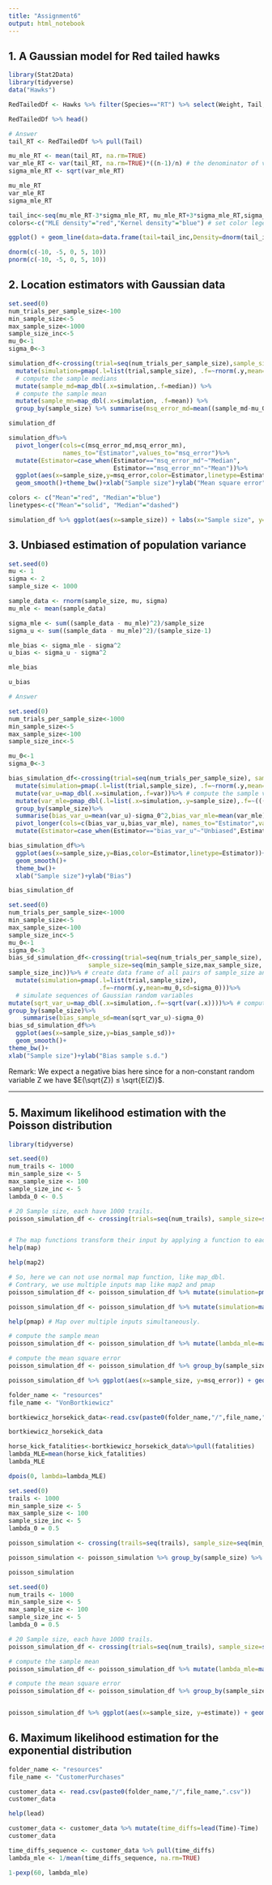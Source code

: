 ```yaml
---
title: "Assignment6"
output: html_notebook
---
```


## 1. A Gaussian model for Red tailed hawks

```r
library(Stat2Data)
library(tidyverse)
data("Hawks")
```

```r
RedTailedDf <- Hawks %>% filter(Species=="RT") %>% select(Weight, Tail, Wing)

RedTailedDf %>% head()
```
```r
# Answer
tail_RT <- RedTailedDf %>% pull(Tail)

mu_mle_RT <- mean(tail_RT, na.rm=TRUE)
var_mle_RT <- var(tail_RT, na.rm=TRUE)*((n-1)/n) # the denominator of var is n-1
sigma_mle_RT <- sqrt(var_mle_RT)

mu_mle_RT
var_mle_RT
sigma_mle_RT
```

```r
tail_inc<-seq(mu_mle_RT-3*sigma_mle_RT, mu_mle_RT+3*sigma_mle_RT,sigma_mle_RT*0.001) # generate indicies
colors<-c("MLE density"="red","Kernel density"="blue") # set color legend 

ggplot() + geom_line(data=data.frame(tail=tail_inc,Density=dnorm(tail_inc,mean=mu_mle_RT,sd=sigma_mle_RT)),aes(x=tail,y=Density,color="MLE density")) + geom_density(data=data.frame(tail_RT=tail_RT), aes(x=tail_RT,color="Kernel density"))+labs(y="Density function",color="Estimator") + theme_bw() + scale_color_manual(values=colors) + ylab("Tail length (mm)")

```

```r
dnorm(c(-10, -5, 0, 5, 10))
pnorm(c(-10, -5, 0, 5, 10))
```


## 2. Location estimators with Gaussian data

```r
set.seed(0)
num_trials_per_sample_size<-100
min_sample_size<-5
max_sample_size<-1000
sample_size_inc<-5
mu_0<-1
sigma_0<-3

simulation_df<-crossing(trial=seq(num_trials_per_sample_size),sample_size=seq(min_sample_size, max_sample_size,sample_size_inc)) %>% # create data frame of all pairs of sample_size and trial
  mutate(simulation=pmap(.l=list(trial,sample_size), .f=~rnorm(.y,mean=mu_0,sd=sigma_0))) %>% # simulate sequences of Gaussian random variables
  # compute the sample medians
  mutate(sample_md=map_dbl(.x=simulation,.f=median)) %>%
  # compute the sample mean
  mutate(sample_mn=map_dbl(.x=simulation, .f=mean)) %>%
  group_by(sample_size) %>% summarise(msq_error_md=mean((sample_md-mu_0)^2),msq_error_mn=mean((sample_mn-mu_0)^2))

simulation_df
```
```r
simulation_df%>%
  pivot_longer(cols=c(msq_error_md,msq_error_mn),
               names_to="Estimator",values_to="msq_error")%>%
  mutate(Estimator=case_when(Estimator=="msq_error_md"~"Median",
                             Estimator=="msq_error_mn"~"Mean"))%>%
  ggplot(aes(x=sample_size,y=msq_error,color=Estimator,linetype=Estimator))+
  geom_smooth()+theme_bw()+xlab("Sample size")+ylab("Mean square error")
```


```r
colors <- c("Mean"="red", "Median"="blue")
linetypes<-c("Mean"="solid", "Median"="dashed")

simulation_df %>% ggplot(aes(x=sample_size)) + labs(x="Sample size", y="Mean square error")  + geom_smooth(aes(y=msq_error_md, color="Median", linetype="Median")) + geom_smooth(aes(y=msq_error_mean, color="Mean", linetype="Mean")) + theme_bw() + scale_color_manual(name="Estimator", values=colors) + scale_linetype_manual(name="Estimator", values=linetypes) + xlim(0, 500) + ylim(0, 0.5)
```
## 3. Unbiased estimation of population variance

```r
set.seed(0)
mu <- 1
sigma <- 2
sample_size <- 1000

sample_data <- rnorm(sample_size, mu, sigma)
mu_mle <- mean(sample_data)

sigma_mle <- sum((sample_data - mu_mle)^2)/sample_size
sigma_u <- sum((sample_data - mu_mle)^2)/(sample_size-1)

mle_bias <- sigma_mle - sigma^2
u_bias <- sigma_u - sigma^2
```

```r
mle_bias
```

```r
u_bias
```

```r
# Answer

set.seed(0)
num_trials_per_sample_size<-1000
min_sample_size<-5
max_sample_size<-100
sample_size_inc<-5

mu_0<-1
sigma_0<-3

bias_simulation_df<-crossing(trial=seq(num_trials_per_sample_size), sample_size=seq(min_sample_size,max_sample_size, sample_size_inc))%>% # create data frame of all pairs of sample_size and trial
  mutate(simulation=pmap(.l=list(trial,sample_size), .f=~rnorm(.y,mean=mu_0,sd=sigma_0)))%>% # simulate sequences of Gaussian random variables
  mutate(var_u=map_dbl(.x=simulation,.f=var))%>% # compute the sample var with n-1 normalisation
  mutate(var_mle=pmap_dbl(.l=list(.x=simulation,.y=sample_size),.f=~(((.y-1)/.y)*var(.x))))%>% # compute the mle var estimate with n normalisation
  group_by(sample_size)%>%
  summarise(bias_var_u=mean(var_u)-sigma_0^2,bias_var_mle=mean(var_mle)-sigma_0^2)%>%
  pivot_longer(cols=c(bias_var_u,bias_var_mle), names_to="Estimator",values_to="Bias")%>%
  mutate(Estimator=case_when(Estimator=="bias_var_u"~"Unbiased",Estimator=="bias_var_mle"~"MLE"))

bias_simulation_df%>%
  ggplot(aes(x=sample_size,y=Bias,color=Estimator,linetype=Estimator))+
  geom_smooth()+
  theme_bw()+
  xlab("Sample size")+ylab("Bias")

bias_simulation_df
```
```r
set.seed(0)
num_trials_per_sample_size<-1000
min_sample_size<-5
max_sample_size<-100
sample_size_inc<-5
mu_0<-1
sigma_0<-3
bias_sd_simulation_df<-crossing(trial=seq(num_trials_per_sample_size),
                      sample_size=seq(min_sample_size,max_sample_size,
sample_size_inc))%>% # create data frame of all pairs of sample_size and trial
  mutate(simulation=pmap(.l=list(trial,sample_size),
                         .f=~rnorm(.y,mean=mu_0,sd=sigma_0)))%>%
  # simulate sequences of Gaussian random variables
mutate(sqrt_var_u=map_dbl(.x=simulation,.f=~sqrt(var(.x))))%>% # compute the sample sd
group_by(sample_size)%>%
    summarise(bias_sample_sd=mean(sqrt_var_u)-sigma_0)
bias_sd_simulation_df%>%
  ggplot(aes(x=sample_size,y=bias_sample_sd))+
  geom_smooth()+
theme_bw()+
xlab("Sample size")+ylab("Bias sample s.d.")
```
Remark: We expect a negative bias here since for a non-constant random variable Z we have $E(\sqrt{Z}) ≤ \sqrt{E(Z)}$.

---

## 5. Maximum likelihood estimation with the Poisson distribution  

```r
library(tidyverse)
```


```r
set.seed(0)
num_trails <- 1000
min_sample_size <- 5
max_sample_size <- 100
sample_size_inc <- 5
lambda_0 <- 0.5

# 20 Sample size, each have 1000 trails.
poisson_simulation_df <- crossing(trials=seq(num_trails), sample_size=seq(min_sample_size, max_sample_size, sample_size_inc))


# The map functions transform their input by applying a function to each element of a list or atomic vector and returning an object of the same length as the input.
help(map)

help(map2)

# So, here we can not use normal map function, like map_dbl.
# Contrary, we use multiple inputs map like map2 and pmap
poisson_simulation_df <- poisson_simulation_df %>% mutate(simulation=pmap(.l=list(trials, sample_size), .f=~rpois(.y, lambda_0)))

poisson_simulation_df <- poisson_simulation_df %>% mutate(simulation=map2(.x=trials, .y=sample_size, .f=~rpois(.y, lambda_0)))

help(pmap) # Map over multiple inputs simultaneously.

# compute the sample mean
poisson_simulation_df <- poisson_simulation_df %>% mutate(lambda_mle=map_dbl(simulation, .f=mean))

# compute the mean square error
poisson_simulation_df <- poisson_simulation_df %>% group_by(sample_size) %>% summarise(msq_error=mean((lambda_mle-lambda_0)^2))

poisson_simulation_df %>% ggplot(aes(x=sample_size, y=msq_error)) + geom_smooth() + theme_bw() 
```

```r
folder_name <- "resources"
file_name <- "VonBortkiewicz"

bortkiewicz_horsekick_data<-read.csv(paste0(folder_name,"/",file_name,".csv"))

bortkiewicz_horsekick_data
```
```r
horse_kick_fatalities<-bortkiewicz_horsekick_data%>%pull(fatalities)
lambda_MLE=mean(horse_kick_fatalities)
lambda_MLE

dpois(0, lambda=lambda_MLE)
```

```r
set.seed(0)
trails <- 1000
min_sample_size <- 5
max_sample_size <- 100
sample_size_inc <- 5
lambda_0 = 0.5

poisson_simulation <- crossing(trails=seq(trails), sample_size=seq(min_sample_size, max_sample_size, sample_size_inc)) %>% mutate(simulation=pmap(.l=list(trails, sample_size), .f=~rpois(.y, lambda_0))) %>% mutate(lambda_mle=map_dbl(simulation, .f=mean))

poisson_simulation <- poisson_simulation %>% group_by(sample_size) %>% summarise(value=sqrt(trails/lambda_0) * (mean(lambda_mle)-lambda_0))

poisson_simulation
```

```r
set.seed(0)
num_trails <- 1000
min_sample_size <- 5
max_sample_size <- 100
sample_size_inc <- 5
lambda_0 = 0.5

# 20 Sample size, each have 1000 trails.
poisson_simulation_df <- crossing(trials=seq(num_trails), sample_size=seq(min_sample_size, max_sample_size, sample_size_inc))  %>% mutate(simulation=pmap(.l=list(trials, sample_size), .f=~rpois(.y, lambda_0)))

# compute the sample mean
poisson_simulation_df <- poisson_simulation_df %>% mutate(lambda_mle=map_dbl(simulation, .f=mean))

# compute the mean square error
poisson_simulation_df <- poisson_simulation_df %>% group_by(sample_size) %>% summarise(estimate=sqrt(num_trails/lambda_0) * (mean(lambda_mle)-lambda_0))


poisson_simulation_df %>% ggplot(aes(x=sample_size, y=estimate)) + geom_smooth() + theme_bw() 
```

## 6. Maximum likelihood estimation for the exponential distribution  

```r
folder_name <- "resources"
file_name <- "CustomerPurchases"

customer_data <- read.csv(paste0(folder_name,"/",file_name,".csv"))
customer_data
```

```r
help(lead)

customer_data <- customer_data %>% mutate(time_diffs=lead(Time)-Time)
customer_data

time_diffs_sequence <- customer_data %>% pull(time_diffs)
lambda_mle <- 1/mean(time_diffs_sequence, na.rm=TRUE)
```

```r
1-pexp(60, lambda_mle)
```

